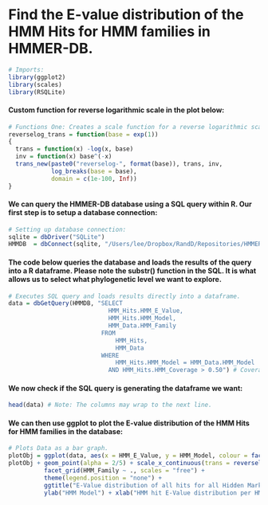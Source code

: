 Find the E-value distribution of the HMM Hits for HMM families in HMMER-DB.
===========================================================================
```r
# Imports:
library(ggplot2)
library(scales)
library(RSQLite)
```

#### Custom function for reverse logarithmic scale in the plot below:
```r
# Functions One: Creates a scale function for a reverse logarithmic scale.
reverselog_trans = function(base = exp(1)) 
{
  trans = function(x) -log(x, base)
  inv = function(x) base^(-x)
  trans_new(paste0("reverselog-", format(base)), trans, inv, 
            log_breaks(base = base), 
            domain = c(1e-100, Inf))
}
```

#### We can query the HMMER-DB database using a SQL query within R. Our first step is to setup a database connection:
```r
# Setting up database connection:
sqlite = dbDriver("SQLite")
HMMDB  = dbConnect(sqlite, "/Users/lee/Dropbox/RandD/Repositories/HMMER-DB/TestDBs/TestDB.sqlite") # Location of HMMER-DB Sqlite database.
```

#### The code below queries the database and loads the results of the query into a R dataframe. Please note the substr() function in the SQL. It is what allows us to select what phylogenetic level we want to explore.
```r
# Executes SQL query and loads results directly into a dataframe.
data = dbGetQuery(HMMDB, "SELECT
                            HMM_Hits.HMM_E_Value,
                            HMM_Hits.HMM_Model,
                          	HMM_Data.HMM_Family
                          FROM
	                          HMM_Hits,
	                          HMM_Data
                          WHERE
	                          HMM_Hits.HMM_Model = HMM_Data.HMM_Model
                            AND HMM_Hits.HMM_Coverage > 0.50") # Coverage filter 
```

#### We now check if the SQL query is generating the dataframe we want:
```r
head(data) # Note: The columns may wrap to the next line.
```

#### We can then use ggplot to plot the E-value distribution of the HMM Hits for HMM families in the database:
```r
# Plots Data as a bar graph.
plotObj = ggplot(data, aes(x = HMM_E_Value, y = HMM_Model, colour = factor(HMM_Family)))
plotObj + geom_point(alpha = 2/5) + scale_x_continuous(trans = reverselog_trans(10)) + 
          facet_grid(HMM_Family ~ ., scales = "free") +
          theme(legend.position = "none") +
          ggtitle("E-Value distribution of all hits for all Hidden Markov Models.") + 
          ylab("HMM Model") + xlab("HMM hit E-Value distribution per HMM")
```